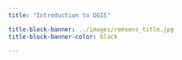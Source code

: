 ```yaml
---
title: "Introduction to QGIS"

title-block-banner: ../images/remsens_title.jpg
title-block-banner-color: black

---
```

